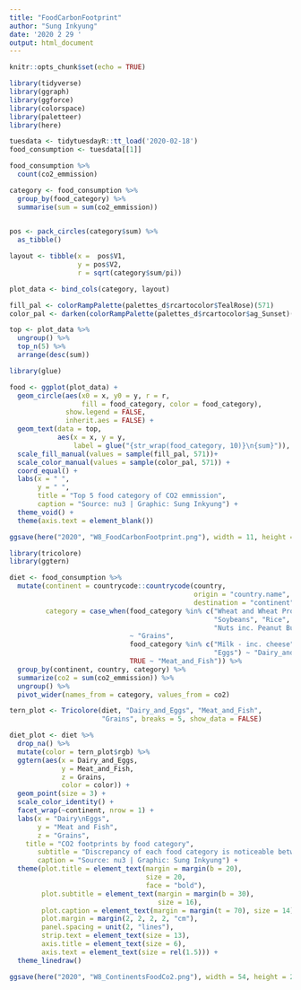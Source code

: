 ```yaml
---
title: "FoodCarbonFootprint"
author: "Sung Inkyung"
date: '2020 2 29 '
output: html_document
---
```


```r
knitr::opts_chunk$set(echo = TRUE)
```

```r
library(tidyverse)
library(ggraph)
library(ggforce)
library(colorspace)
library(paletteer)
library(here)
```


```r
tuesdata <- tidytuesdayR::tt_load('2020-02-18') 
food_consumption <- tuesdata[[1]]

food_consumption %>% 
  count(co2_emmission)
```


```r
category <- food_consumption %>% 
  group_by(food_category) %>% 
  summarise(sum = sum(co2_emmission))
  

pos <- pack_circles(category$sum) %>% 
  as_tibble()

layout <- tibble(x =  pos$V1,
                 y = pos$V2,
                 r = sqrt(category$sum/pi))

plot_data <- bind_cols(category, layout)

fill_pal <- colorRampPalette(palettes_d$rcartocolor$TealRose)(571)
color_pal <- darken(colorRampPalette(palettes_d$rcartocolor$ag_Sunset)(571))
```


```r
top <- plot_data %>% 
  ungroup() %>% 
  top_n(5) %>% 
  arrange(desc(sum)) 
```


```r
library(glue)

food <- ggplot(plot_data) +
  geom_circle(aes(x0 = x, y0 = y, r = r,
                  fill = food_category, color = food_category),
              show.legend = FALSE,
              inherit.aes = FALSE) +
  geom_text(data = top, 
            aes(x = x, y = y,
                label = glue("{str_wrap(food_category, 10)}\n{sum}")), color = "black", size = 3) +
  scale_fill_manual(values = sample(fill_pal, 571))+
  scale_color_manual(values = sample(color_pal, 571)) +
  coord_equal() +
  labs(x = " ", 
       y = " ",
       title = "Top 5 food category of CO2 emmission",
       caption = "Source: nu3 | Graphic: Sung Inkyung") +
  theme_void() +
  theme(axis.text = element_blank())

ggsave(here("2020", "W8_FoodCarbonFootprint.png"), width = 11, height = 15, units = "cm")
```

```r
library(tricolore)
library(ggtern)
```


```r
diet <- food_consumption %>% 
  mutate(continent = countrycode::countrycode(country, 
                                              origin = "country.name", 
                                              destination = "continent"),
         category = case_when(food_category %in% c("Wheat and Wheat Products",
                                                   "Soybeans", "Rice", 
                                                   "Nuts inc. Peanut Butter")
                              ~ "Grains",
                              food_category %in% c("Milk - inc. cheese",
                                                   "Eggs") ~ "Dairy_and_Eggs",
                              TRUE ~ "Meat_and_Fish")) %>% 
  group_by(continent, country, category) %>% 
  summarize(co2 = sum(co2_emmission)) %>% 
  ungroup() %>% 
  pivot_wider(names_from = category, values_from = co2)
```


```r
tern_plot <- Tricolore(diet, "Dairy_and_Eggs", "Meat_and_Fish",
                       "Grains", breaks = 5, show_data = FALSE)

diet_plot <- diet %>% 
  drop_na() %>% 
  mutate(color = tern_plot$rgb) %>% 
  ggtern(aes(x = Dairy_and_Eggs,
             y = Meat_and_Fish, 
             z = Grains,
             color = color)) +
  geom_point(size = 3) +
  scale_color_identity() +
  facet_wrap(~continent, nrow = 1) +
  labs(x = "Dairy\nEggs",
       y = "Meat and Fish",
       z = "Grains",
    title = "CO2 footprints by food category",
       subtitle = "Discrepancy of each food category is noticeable between continents ",
       caption = "Source: nu3 | Graphic: Sung Inkyung") +
  theme(plot.title = element_text(margin = margin(b = 20),
                                  size = 20,
                                  face = "bold"),
        plot.subtitle = element_text(margin = margin(b = 30),
                                     size = 16),
        plot.caption = element_text(margin = margin(t = 70), size = 14),
        plot.margin = margin(2, 2, 2, 2, "cm"),
        panel.spacing = unit(2, "lines"),
        strip.text = element_text(size = 13),
        axis.title = element_text(size = 6),
        axis.text = element_text(size = rel(1.5))) +
  theme_linedraw()

ggsave(here("2020", "W8_ContinentsFoodCo2.png"), width = 54, height = 20, units = "cm")
```

